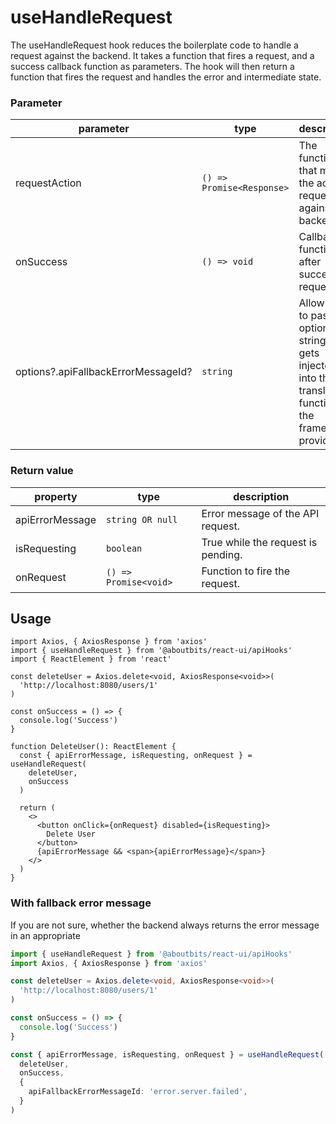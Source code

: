 
<Meta
  title="Components/FormHooks/useHandleRequest"
  component={useHandleRequest}
/>

# useHandleRequest

The useHandleRequest hook reduces the boilerplate code to handle a request against the backend.
It takes a function that fires a request, and a success callback function as parameters.
The hook will then return a function that fires the request and handles the error and intermediate state.

### Parameter

| parameter                           | type                      | description                                                                                                       |
| ----------------------------------- | ------------------------- | ----------------------------------------------------------------------------------------------------------------- |
| requestAction                       | `() => Promise<Response>` | The function that makes the actual request against the backend.                                                   |
| onSuccess                           | `() => void`              | Callback function after successful request.                                                                       |
| options?.apiFallbackErrorMessageId? | `string`                  | Allows you to pass an optional string that gets injected into the translation function of the framework provider. |

### Return value

| property        | type                  | description                        |
| --------------- | --------------------- | ---------------------------------- |
| apiErrorMessage | `string OR null`      | Error message of the API request.  |
| isRequesting    | `boolean`             | True while the request is pending. |
| onRequest       | `() => Promise<void>` | Function to fire the request.      |

## Usage

```tsx
import Axios, { AxiosResponse } from 'axios'
import { useHandleRequest } from '@aboutbits/react-ui/apiHooks'
import { ReactElement } from 'react'

const deleteUser = Axios.delete<void, AxiosResponse<void>>(
  'http://localhost:8080/users/1'
)

const onSuccess = () => {
  console.log('Success')
}

function DeleteUser(): ReactElement {
  const { apiErrorMessage, isRequesting, onRequest } = useHandleRequest(
    deleteUser,
    onSuccess
  )

  return (
    <>
      <button onClick={onRequest} disabled={isRequesting}>
        Delete User
      </button>
      {apiErrorMessage && <span>{apiErrorMessage}</span>}
    </>
  )
}
```

### With fallback error message

If you are not sure, whether the backend always returns the error message in an appropriate

```ts
import { useHandleRequest } from '@aboutbits/react-ui/apiHooks'
import Axios, { AxiosResponse } from 'axios'

const deleteUser = Axios.delete<void, AxiosResponse<void>>(
  'http://localhost:8080/users/1'
)

const onSuccess = () => {
  console.log('Success')
}

const { apiErrorMessage, isRequesting, onRequest } = useHandleRequest(
  deleteUser,
  onSuccess,
  {
    apiFallbackErrorMessageId: 'error.server.failed',
  }
)
```
